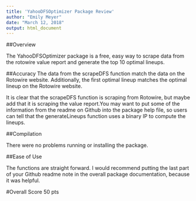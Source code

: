 ```yaml
---
title: 'YahooDFSOptimizer Package Review'
author: "Emily Meyer"
date: "March 12, 2018"
output: html_document
---
```

  
##Overview

The YahooDFSOptimizer package is a free, easy way to scrape data from the rotowire value report and generate the top 10 optimal lineups.
  
##Accuracy
The data from the scrapeDFS function match the data on the Rotowire website. Additionally, the first optimal lineup matches the optimal lineup on the Rotowire website.
  
It is clear that the scrapeDFS function is scraping from Rotowire, but maybe add that it is scraping the value report.You may want to put some of the information from the readme on Github into the package help file, so users can tell that the generateLineups function uses a binary IP to compute the lineups.
  
##Compilation

There were no problems running or installing the package.
  
##Ease of Use

The functions are straight forward. I would recommend putting the last part of your Github readme note in the overall package documentation, because it was helpful.

#Overall Score
50 pts
  